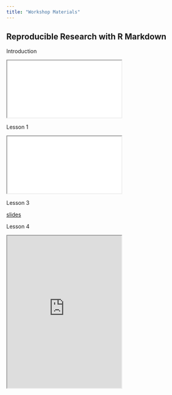 ```yaml
---
title: "Workshop Materials"
---
```


## Reproducible Research with R Markdown

Introduction

```{=html}
<iframe class="slide-deck" src="slides/1_intro/2022_IASSL_R.html"></iframe>
```


Lesson 1

```{=html}
<iframe class="slide-deck" src="slides/2_ex1/example1.html"></iframe>
```

Lesson 3

[slides](https://prital.netlify.app/talks/jasm2022/jasm2022#1)

Lesson 4

```{=html}
<iframe width "500", height ="400", class="slide-deck" src="https://prital.netlify.app/talks/jasm2022/jasm2022#1"></iframe>
```
